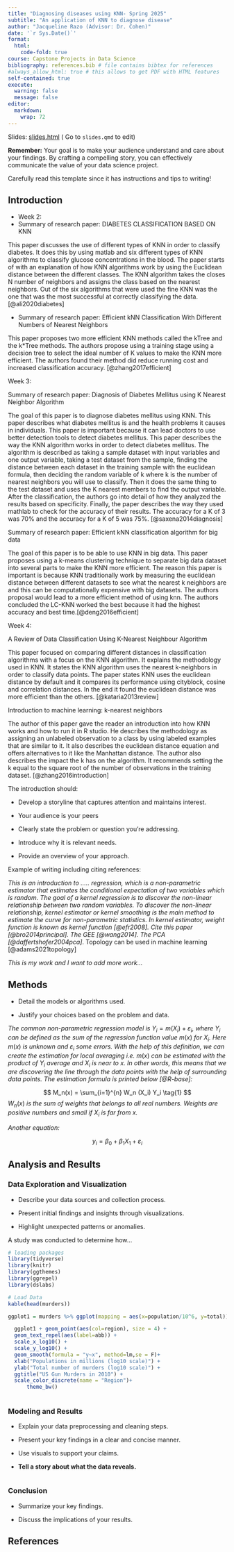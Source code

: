 ```yaml
---
title: "Diagnosing diseases using KNN- Spring 2025"
subtitle: "An application of KNN to diagnose disease"
author: "Jacqueline Razo (Advisor: Dr. Cohen)"
date: '`r Sys.Date()`'
format:
  html:
    code-fold: true
course: Capstone Projects in Data Science
bibliography: references.bib # file contains bibtex for references
#always_allow_html: true # this allows to get PDF with HTML features
self-contained: true
execute: 
  warning: false
  message: false
editor: 
  markdown: 
    wrap: 72
---
```


Slides: [slides.html](slides.html){target="_blank"} ( Go to `slides.qmd`
to edit)

::: callout-important
**Remember:** Your goal is to make your audience understand and care
about your findings. By crafting a compelling story, you can effectively
communicate the value of your data science project.

Carefully read this template since it has instructions and tips to
writing!
:::

## Introduction

- Week 2: 
- Summary of research paper: DIABETES CLASSIFICATION BASED ON KNN

This paper discusses the use of different types of KNN in order to classify diabetes. It does this by using matlab and six different types of KNN algorithms to classify glucose concentrations in the blood. The paper starts of with an explanation of how KNN algorithms work by using the Euclidean distance between the different classes. The KNN algorithm takes the closes N number of neighbors and assigns the class based on the nearest neighbors. Out of the six algorithms that were used the fine KNN was the one that was the most successful at correctly classifying the data. [@ali2020diabetes]

- Summary of research paper: Efficient kNN Classification With Different
Numbers of Nearest Neighbors

This paper proposes two more efficient KNN methods called the kTree and the k*Tree methods. The authors propose using a training stage using a decision tree to select the ideal number of K values to make the KNN more efficient. The authors found their method did reduce running cost and increased classification accuracy. [@zhang2017efficient]

Week 3: 

Summary of research paper: Diagnosis of Diabetes Mellitus using K Nearest Neighbor Algorithm

The goal of this paper is to diagnose diabetes mellitus using KNN. This paper describes what diabetes mellitus is and the health problems it causes in individuals. This paper is important because it can lead doctors to use better detection tools to detect diabetes mellitus. This paper describes the way the KNN algorithm works in order to detect diabetes mellitus. The algorithm is described as taking a sample dataset with input variables and one output variable, taking a test dataset from the sample, finding the distance between each dataset in the training sample with the euclidean formula, then deciding the random variable of k where k is the number of nearest neighbors you will use to classify. Then it does the same thing to the test dataset and uses the K nearest members to find the output variable. After the classification, the authors go into detail of how they analyzed the results based on specificity. Finally, the paper describes the way they used mathlab to check for the accuracy of their results. The accuracy for a K of 3 was 70% and the accuracy for a K of 5 was 75%.  [@saxena2014diagnosis]

Summary of research paper: Efficient kNN classification algorithm for big data


The goal of this paper is to be able to use KNN in big data. This paper proposes using a k-means clustering technique to separate big data dataset into several parts to make the KNN more efficient. The reason this paper is important is because KNN traditionally work by measuring the euclidean distance between different datasets to see what the nearest k neighbors are and this can be computationally expensive with big datasets. The authors proposal would lead to a more efficient method of using knn. The authors concluded the LC-KNN worked the best because it had the highest accuracy and best time.[@deng2016efficient]


Week 4: 

A Review of Data Classification Using K-Nearest Neighbour Algorithm

This paper focused on comparing different distances in classification algorithms with a focus on the KNN algorithm. It explains the methodology used in KNN. It states the KNN algorithm uses the nearest k-neighbors in order to classify data points. The paper states KNN uses the euclidean distance by default and it compares its performance using cityblock, cosine and correlation distances. In the end it found the euclidean distance was more efficient than the others. [@kataria2013review]

Introduction to machine learning: k-nearest neighbors

The author of this paper gave the reader an introduction into how KNN works and how to run it in R studio. He describes the methodology as assigning an unlabeled observation to a class by using labeled examples that are similar to it. It also describes the euclidean distance equation and offers alternatives to it like the Manhattan distance. The author also describes the impact the k has on the algorithm. It recommends setting the k equal to the square root of the number of observations in the training dataset. [@zhang2016introduction]

The introduction should:


-   Develop a storyline that captures attention and maintains interest.

-   Your audience is your peers

-   Clearly state the problem or question you're addressing.

<!-- -->

-   Introduce why it is relevant needs.

-   Provide an overview of your approach.

Example of writing including citing references:

*This is an introduction to ..... regression, which is a non-parametric
estimator that estimates the conditional expectation of two variables
which is random. The goal of a kernel regression is to discover the
non-linear relationship between two random variables. To discover the
non-linear relationship, kernel estimator or kernel smoothing is the
main method to estimate the curve for non-parametric statistics. In
kernel estimator, weight function is known as kernel function
[@efr2008]. Cite this paper [@bro2014principal]. The GEE [@wang2014].
The PCA [@daffertshofer2004pca]*. Topology can be used in machine learning [@adams2021topology]

*This is my work and I want to add more work...*

## Methods

-   Detail the models or algorithms used.

-   Justify your choices based on the problem and data.

*The common non-parametric regression model is*
$Y_i = m(X_i) + \varepsilon_i$*, where* $Y_i$ *can be defined as the sum
of the regression function value* $m(x)$ *for* $X_i$*. Here* $m(x)$ *is
unknown and* $\varepsilon_i$ *some errors. With the help of this
definition, we can create the estimation for local averaging i.e.*
$m(x)$ *can be estimated with the product of* $Y_i$ *average and* $X_i$
*is near to* $x$*. In other words, this means that we are discovering
the line through the data points with the help of surrounding data
points. The estimation formula is printed below [@R-base]:*

$$
M_n(x) = \sum_{i=1}^{n} W_n (X_i) Y_i  \tag{1}
$$$W_n(x)$ *is the sum of weights that belongs to all real numbers.
Weights are positive numbers and small if* $X_i$ *is far from* $x$*.*


*Another equation:*

$$
y_i = \beta_0 + \beta_1 X_1 +\varepsilon_i
$$

## Analysis and Results

### Data Exploration and Visualization

-   Describe your data sources and collection process.

-   Present initial findings and insights through visualizations.

-   Highlight unexpected patterns or anomalies.

A study was conducted to determine how...

```r
# loading packages 
library(tidyverse)
library(knitr)
library(ggthemes)
library(ggrepel)
library(dslabs)
```

```r
# Load Data
kable(head(murders))

ggplot1 = murders %>% ggplot(mapping = aes(x=population/10^6, y=total)) 

  ggplot1 + geom_point(aes(col=region), size = 4) +
  geom_text_repel(aes(label=abb)) +
  scale_x_log10() +
  scale_y_log10() +
  geom_smooth(formula = "y~x", method=lm,se = F)+
  xlab("Populations in millions (log10 scale)") + 
  ylab("Total number of murders (log10 scale)") +
  ggtitle("US Gun Murders in 2010") +
  scale_color_discrete(name = "Region")+
      theme_bw()
  

```

### Modeling and Results

-   Explain your data preprocessing and cleaning steps.

-   Present your key findings in a clear and concise manner.

-   Use visuals to support your claims.

-   **Tell a story about what the data reveals.**

```r

```

### Conclusion

-   Summarize your key findings.

-   Discuss the implications of your results.

## References
